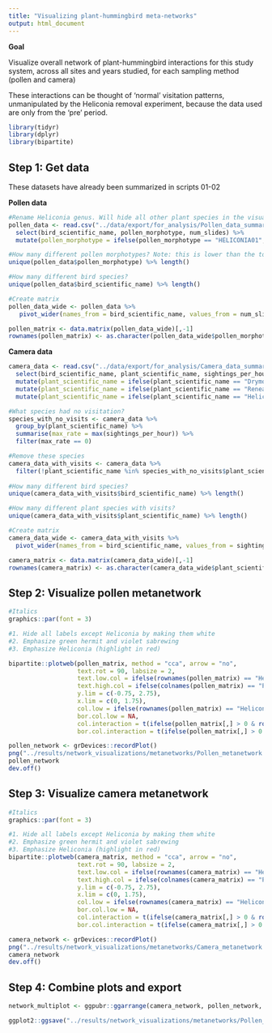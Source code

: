 ```yaml
---
title: "Visualizing plant-hummingbird meta-networks"
output: html_document
---
```


**Goal**

Visualize overall network of plant-hummingbird interactions for this study system, across all sites and years studied, for each sampling method (pollen and camera)

These interactions can be thought of 'normal' visitation patterns, unmanipulated by the Heliconia removal experiment, because the data used are only from the 'pre' period.

```r
library(tidyr)
library(dplyr)
library(bipartite)
```

## Step 1: Get data

These datasets have already been summarized in scripts 01-02

**Pollen data**
```r
#Rename Heliconia genus. Will hide all other plant species in the visualization, becaues the morphotype names will not mean much to anyone else
pollen_data <- read.csv("../data/export/for_analysis/Pollen_data_summarized_for_metanetwork.csv") %>%
  select(bird_scientific_name, pollen_morphotype, num_slides) %>%
  mutate(pollen_morphotype = ifelse(pollen_morphotype == "HELICONIA01", "Heliconia", pollen_morphotype))

#How many different pollen morphotypes? Note: this is lower than the total number detected ever (N = 45), because it excludes some of the data
unique(pollen_data$pollen_morphotype) %>% length()

#How many different bird species?
unique(pollen_data$bird_scientific_name) %>% length()

#Create matrix
pollen_data_wide <- pollen_data %>%
   pivot_wider(names_from = bird_scientific_name, values_from = num_slides, values_fill = list(num_slides = 0))

pollen_matrix <- data.matrix(pollen_data_wide)[,-1]
rownames(pollen_matrix) <- as.character(pollen_data_wide$pollen_morphotype)
```

**Camera data**
```r
camera_data <- read.csv("../data/export/for_analysis/Camera_data_summarized_for_metanetwork.csv") %>%
  select(bird_scientific_name, plant_scientific_name, sightings_per_hour) %>%
  mutate(plant_scientific_name = ifelse(plant_scientific_name == "Drymonia sp.", "Drymonia", plant_scientific_name)) %>% 
  mutate(plant_scientific_name = ifelse(plant_scientific_name == "Renealmia sp.", "Renealmia", plant_scientific_name)) %>% 
  mutate(plant_scientific_name = ifelse(plant_scientific_name == "Heliconia tortuosa", "Heliconia", plant_scientific_name)) 

#What species had no visitation?
species_with_no_visits <- camera_data %>%
  group_by(plant_scientific_name) %>%
  summarise(max_rate = max(sightings_per_hour)) %>%
  filter(max_rate == 0)

#Remove these species
camera_data_with_visits <- camera_data %>%
  filter(!plant_scientific_name %in% species_with_no_visits$plant_scientific_name)
  
#How many different bird species?
unique(camera_data_with_visits$bird_scientific_name) %>% length()

#How many different plant species with visits?
unique(camera_data_with_visits$plant_scientific_name) %>% length()

#Create matrix
camera_data_wide <- camera_data_with_visits %>%
  pivot_wider(names_from = bird_scientific_name, values_from = sightings_per_hour, values_fill = list(sightings_per_hour = 0))

camera_matrix <- data.matrix(camera_data_wide)[,-1]
rownames(camera_matrix) <- as.character(camera_data_wide$plant_scientific_name)
```

## Step 2: Visualize pollen metanetwork
```r
#Italics
graphics::par(font = 3)

#1. Hide all labels except Heliconia by making them white
#2. Emphasize green hermit and violet sabrewing
#3. Emphasize Heliconia (highlight in red)

bipartite::plotweb(pollen_matrix, method = "cca", arrow = "no",
                   text.rot = 90, labsize = 2,
                   text.low.col = ifelse(rownames(pollen_matrix) == "Heliconia", "black", "white"),
                   text.high.col = ifelse(colnames(pollen_matrix) == "Phaethornis guy" | colnames(pollen_matrix) == "Campylopterus hemileucurus", "black", "grey40"),
                   y.lim = c(-0.75, 2.75),
                   x.lim = c(0, 1.75),
                   col.low = ifelse(rownames(pollen_matrix) == "Heliconia", "#BA0022", "grey10"),
                   bor.col.low = NA,
                   col.interaction = t(ifelse(pollen_matrix[,] > 0 & rownames(pollen_matrix) == "Heliconia", "#BA0022", "grey80")),
                   bor.col.interaction = t(ifelse(pollen_matrix[,] > 0 & rownames(pollen_matrix) == "Heliconia", "#BA0022", "black")))

pollen_network <- grDevices::recordPlot()
png("../results/network_visualizations/metanetworks/Pollen_metanetwork.png", width = 12, height = 10, res = 300, units = "in", bg = "white")
pollen_network
dev.off()
```

## Step 3: Visualize camera metanetwork
```r
#Italics
graphics::par(font = 3)

#1. Hide all labels except Heliconia by making them white
#2. Emphasize green hermit and violet sabrewing
#3. Emphasize Heliconia (highlight in red)
bipartite::plotweb(camera_matrix, method = "cca", arrow = "no",
                   text.rot = 90, labsize = 2,
                   text.low.col = ifelse(rownames(camera_matrix) == "Heliconia", "black", "white"),
                   text.high.col = ifelse(colnames(camera_matrix) == "Phaethornis guy" | colnames(camera_matrix) == "Campylopterus hemileucurus", "black", "grey40"),
                   y.lim = c(-0.75, 2.75),
                   x.lim = c(0, 1.75),
                   col.low = ifelse(rownames(camera_matrix) == "Heliconia", "#BA0022", "grey10"),
                   bor.col.low = NA,
                   col.interaction = t(ifelse(camera_matrix[,] > 0 & rownames(camera_matrix) == "Heliconia", "#BA0022", "grey80")),
                   bor.col.interaction = t(ifelse(camera_matrix[,] > 0 & rownames(camera_matrix) == "Heliconia", "#BA0022", "black")))

camera_network <- grDevices::recordPlot()
png("../results/network_visualizations/metanetworks/Camera_metanetwork.png", width = 12, height = 10, res = 300, units = "in", bg = "white")
camera_network
dev.off()
```

## Step 4: Combine plots and export
```r
network_multiplot <- ggpubr::ggarrange(camera_network, pollen_network, ncol = 1, align = "h")

ggplot2::ggsave("../results/network_visualizations/metanetworks/Pollen_and_camera_metanetworks_multiplot.png", network_multiplot, width = 10, height = 18, dpi = 300, units = "in", bg = "white")
```

